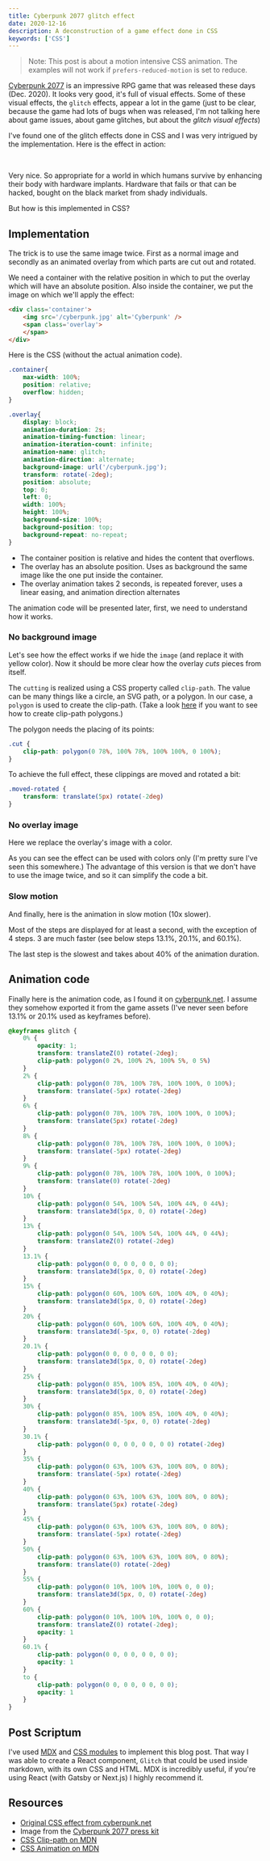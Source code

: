 ```yaml
---
title: Cyberpunk 2077 glitch effect
date: 2020-12-16
description: A deconstruction of a game effect done in CSS
keywords: ['CSS']
---
```


> Note: This post is about a motion intensive CSS animation. The examples will not work if `prefers-reduced-motion` is set to reduce.

[Cyberpunk 2077](https://www.cyberpunk.net/fi/en/) is an impressive RPG game that was released these days (Dec. 2020).
It looks very good, it's full of visual effects. Some of these visual effects, the `glitch` effects, appear a lot in the game (just to be clear, 
because the game had lots of bugs when was released, I'm not talking here about game issues, about game glitches, but about the *glitch visual effects*)

I've found one of the glitch effects done in CSS and I was very intrigued by the implementation. Here is the effect in action: 

<br/>
<Glitch/>

Very nice. So appropriate for a world in which humans survive by enhancing their body with hardware implants. Hardware that 
fails or that can be hacked, bought on the black market from shady individuals.

But how is this implemented in CSS?

## Implementation

The trick is to use the same image twice. First as a normal image and secondly as an animated overlay from which parts are cut out
and rotated.

We need a container with the relative position in which to put the overlay which will have an absolute position.
Also inside the container, we put the image on which we'll apply the effect:
```html
<div class='container'>
    <img src='/cyberpunk.jpg' alt='Cyberpunk' />
    <span class='overlay'>
    </span>
</div>
```

Here is the CSS (without the actual animation code). 
```css
.container{
    max-width: 100%;
    position: relative;    
    overflow: hidden;
}

.overlay{
    display: block;
    animation-duration: 2s;
    animation-timing-function: linear;
    animation-iteration-count: infinite;
    animation-name: glitch;
    animation-direction: alternate;
    background-image: url('/cyberpunk.jpg');
    transform: rotate(-2deg);
    position: absolute;
    top: 0;
    left: 0;
    width: 100%;
    height: 100%;
    background-size: 100%;
    background-position: top;
    background-repeat: no-repeat;
}
```
* The container position is relative and hides the content that overflows.
* The overlay has an absolute position. Uses as background the same image like the one put inside the container.
* The overlay animation takes 2 seconds, is repeated forever, uses a linear easing, and animation direction alternates

The animation code will be presented later, first, we need to understand how it works.


### No background image
Let's see how the effect works if we hide the `image` (and replace it with yellow color).
Now it should be more clear how the overlay *cuts* pieces from itself.

<Glitch version={1}/>

The `cutting` is realized using a CSS property called `clip-path`. The value can be many things like a circle, an SVG path, or a polygon.
In our case, a `polygon` is used to create the clip-path. (Take a look [here](https://bennettfeely.com/clippy/) if you want to see how to create clip-path polygons.)

The polygon needs the placing of its points:
```css
.cut {
    clip-path: polygon(0 78%, 100% 78%, 100% 100%, 0 100%);
}
```
To achieve the full effect, these clippings are moved and rotated a bit:
```css
.moved-rotated {
    transform: translate(5px) rotate(-2deg)
}
```


### No overlay image
Here we replace the overlay's image with a color. 
<Glitch version={2}/>

As you can see the effect can be used with colors only (I'm pretty sure  I've seen this somewhere.)
The advantage of this version is that we don't have to use the image twice, and so it can simplify the code a bit.


### Slow motion
And finally, here is the animation in slow motion (10x slower).

<Glitch version={3}/>

Most of the steps are displayed for at least a second, with the exception of 4 steps. 3 are much faster (see below steps 13.1%, 20.1%, and 60.1%).

The last step is the slowest and takes about 40% of the animation duration.


## Animation code

Finally here is the animation code, as I found it on [cyberpunk.net](https://www.cyberpunk.net/en/news/37076/important-update).
I assume they somehow exported it from the game assets (I've never seen before 13.1% or 20.1% used as keyframes before).

```css
@keyframes glitch {
    0% {
        opacity: 1;
        transform: translateZ(0) rotate(-2deg);
        clip-path: polygon(0 2%, 100% 2%, 100% 5%, 0 5%)
    }
    2% {
        clip-path: polygon(0 78%, 100% 78%, 100% 100%, 0 100%);
        transform: translate(-5px) rotate(-2deg)
    }
    6% {
        clip-path: polygon(0 78%, 100% 78%, 100% 100%, 0 100%);
        transform: translate(5px) rotate(-2deg)
    }
    8% {
        clip-path: polygon(0 78%, 100% 78%, 100% 100%, 0 100%);
        transform: translate(-5px) rotate(-2deg)
    }
    9% {
        clip-path: polygon(0 78%, 100% 78%, 100% 100%, 0 100%);
        transform: translate(0) rotate(-2deg)
    }
    10% {
        clip-path: polygon(0 54%, 100% 54%, 100% 44%, 0 44%);
        transform: translate3d(5px, 0, 0) rotate(-2deg)
    }
    13% {
        clip-path: polygon(0 54%, 100% 54%, 100% 44%, 0 44%);
        transform: translateZ(0) rotate(-2deg)
    }
    13.1% {
        clip-path: polygon(0 0, 0 0, 0 0, 0 0);
        transform: translate3d(5px, 0, 0) rotate(-2deg)
    }
    15% {
        clip-path: polygon(0 60%, 100% 60%, 100% 40%, 0 40%);
        transform: translate3d(5px, 0, 0) rotate(-2deg)
    }
    20% {
        clip-path: polygon(0 60%, 100% 60%, 100% 40%, 0 40%);
        transform: translate3d(-5px, 0, 0) rotate(-2deg)
    }
    20.1% {
        clip-path: polygon(0 0, 0 0, 0 0, 0 0);
        transform: translate3d(5px, 0, 0) rotate(-2deg)
    }
    25% {
        clip-path: polygon(0 85%, 100% 85%, 100% 40%, 0 40%);
        transform: translate3d(5px, 0, 0) rotate(-2deg)
    }
    30% {
        clip-path: polygon(0 85%, 100% 85%, 100% 40%, 0 40%);
        transform: translate3d(-5px, 0, 0) rotate(-2deg)
    }
    30.1% {
        clip-path: polygon(0 0, 0 0, 0 0, 0 0) rotate(-2deg)
    }
    35% {
        clip-path: polygon(0 63%, 100% 63%, 100% 80%, 0 80%);
        transform: translate(-5px) rotate(-2deg)
    }
    40% {
        clip-path: polygon(0 63%, 100% 63%, 100% 80%, 0 80%);
        transform: translate(5px) rotate(-2deg)
    }
    45% {
        clip-path: polygon(0 63%, 100% 63%, 100% 80%, 0 80%);
        transform: translate(-5px) rotate(-2deg)
    }
    50% {
        clip-path: polygon(0 63%, 100% 63%, 100% 80%, 0 80%);
        transform: translate(0) rotate(-2deg)
    }
    55% {
        clip-path: polygon(0 10%, 100% 10%, 100% 0, 0 0);
        transform: translate3d(5px, 0, 0) rotate(-2deg)
    }
    60% {
        clip-path: polygon(0 10%, 100% 10%, 100% 0, 0 0);
        transform: translateZ(0) rotate(-2deg);
        opacity: 1
    }
    60.1% {
        clip-path: polygon(0 0, 0 0, 0 0, 0 0);
        opacity: 1
    }
    to {
        clip-path: polygon(0 0, 0 0, 0 0, 0 0);
        opacity: 1
    }
}

```





## Post Scriptum

I've used [MDX](https://www.gatsbyjs.com/docs/how-to/routing/mdx/) and [CSS modules](https://www.gatsbyjs.com/docs/how-to/styling/css-modules/) to implement this blog post.
That way I was able to create a React component, `Glitch` that could be used inside markdown, with its own
CSS and HTML. MDX is incredibly useful, if you're using React (with Gatsby or Next.js) I highly recommend it.



## Resources

* [Original CSS effect from cyberpunk.net](https://www.cyberpunk.net/en/news/37076/important-update)
* Image from the [Cyberpunk 2077 press kit](https://www.igdb.com/games/cyberpunk-2077/presskit)
* [CSS Clip-path on MDN](https://developer.mozilla.org/en-US/docs/Web/CSS/clip-path)
* [CSS Animation on MDN](https://developer.mozilla.org/en-US/docs/Web/CSS/animation)
